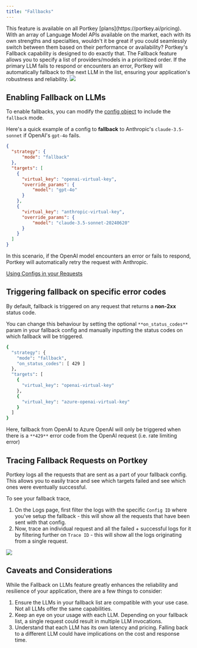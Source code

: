 ```yaml
---
title: "Fallbacks"
---
```

<Info>
This feature is available on all Portkey [plans](https://portkey.ai/pricing).
</Info>
With an array of Language Model APIs available on the market, each with its own strengths and specialties, wouldn't it be great if you could seamlessly switch between them based on their performance or availability? Portkey's Fallback capability is designed to do exactly that. The Fallback feature allows you to specify a list of providers/models in a prioritized order. If the primary LLM fails to respond or encounters an error, Portkey will automatically fallback to the next LLM in the list, ensuring your application's robustness and reliability.

<Frame>
  <img src="/images/product/ai-gateway/ai-12.avif"/>
</Frame>

## Enabling Fallback on LLMs

To enable fallbacks, you can modify the [config object](/api-reference/config-object) to include the `fallback` mode.

Here's a quick example of a config to **fallback** to Anthropic's `claude-3.5-sonnet` if OpenAI's `gpt-4o` fails.

```JSON
{
  "strategy": {
      "mode": "fallback"
  },
  "targets": [
    {
      "virtual_key": "openai-virtual-key",
      "override_params": {
          "model": "gpt-4o"
      }
    },
    {
      "virtual_key": "anthropic-virtual-key",
      "override_params": {
          "model": "claude-3.5-sonnet-20240620"
      }
    }
  ]
}
```

In this scenario, if the OpenAI model encounters an error or fails to respond, Portkey will automatically retry the request with Anthropic.

[Using Configs in your Requests](/product/ai-gateway/configs#using-configs)

## Triggering fallback on specific error codes

By default, fallback is triggered on any request that returns a **non-2xx** status code.

You can change this behaviour by setting the optional `**on_status_codes**` param in your fallback config and manually inputting the status codes on which fallback will be triggered.


```sh
{
  "strategy": {
    "mode": "fallback",
    "on_status_codes": [ 429 ]
  },
  "targets": [
    {
      "virtual_key": "openai-virtual-key"
    },
    {
      "virtual_key": "azure-openai-virtual-key"
    }
  ]
}
```

Here, fallback from OpenAI to Azure OpenAI will only be triggered when there is a `**429**` error code from the OpenAI request (i.e. rate limiting error)

## Tracing Fallback Requests on Portkey

Portkey logs all the requests that are sent as a part of your fallback config. This allows you to easily trace and see which targets failed and see which ones were eventually successful.

To see your fallback trace,

1. On the Logs page, first filter the logs with the specific `Config ID` where you've setup the fallback - this will show all the requests that have been sent with that config.
2. Now, trace an individual request and all the failed + successful logs for it by filtering further on `Trace ID` \- this will show all the logs originating from a single request.

<Frame>
  <img src="/images/product/ai-gateway/ai-13.avif"/>
</Frame>

## Caveats and Considerations

While the Fallback on LLMs feature greatly enhances the reliability and resilience of your application, there are a few things to consider:

1. Ensure the LLMs in your fallback list are compatible with your use case. Not all LLMs offer the same capabilities.
2. Keep an eye on your usage with each LLM. Depending on your fallback list, a single request could result in multiple LLM invocations.
3. Understand that each LLM has its own latency and pricing. Falling back to a different LLM could have implications on the cost and response time.
